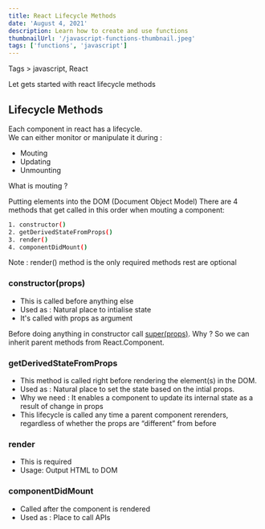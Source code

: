 ```yaml
---
title: React Lifecycle Methods
date: 'August 4, 2021'
description: Learn how to create and use functions
thumbnailUrl: '/javascript-functions-thumbnail.jpeg'
tags: ['functions', 'javascript']
---
```


Tags > javascript, React 

Let gets started with react lifecycle methods

## Lifecycle Methods
Each component in react has a lifecycle.<br/>
We can either monitor or manipulate it during :
- Mouting
- Updating
- Unmounting

What is mouting ?

Putting elements into the DOM (Document Object Model)
There are 4 methods that get called in this order when mouting a component:

```bash
1. constructor()
2. getDerivedStateFromProps()
3. render()
4. componentDidMount()
```
Note : render() method is the only required methods rest are optional

### constructor(props)

- This is called before anything else
- Used as : Natural place to intialise state
- It's called with props as argument

Before doing anything in constructor call [super(props)](https://overreacted.io/why-do-we-write-super-props/).
Why ? So we can inherit parent methods from React.Component.

### getDerivedStateFromProps

- This method is called right before rendering the element(s) in the DOM.
- Used as : Natural place to set the state based on the intial props.
- Why we need : It enables a component to update its internal state as a result of change in props
- This lifecycle is called any time a parent component rerenders, regardless of whether the props are “different” from before

### render

- This is required
- Usage: Output HTML to DOM

### componentDidMount

- Called after the component is rendered
- Used as : Place to call APIs